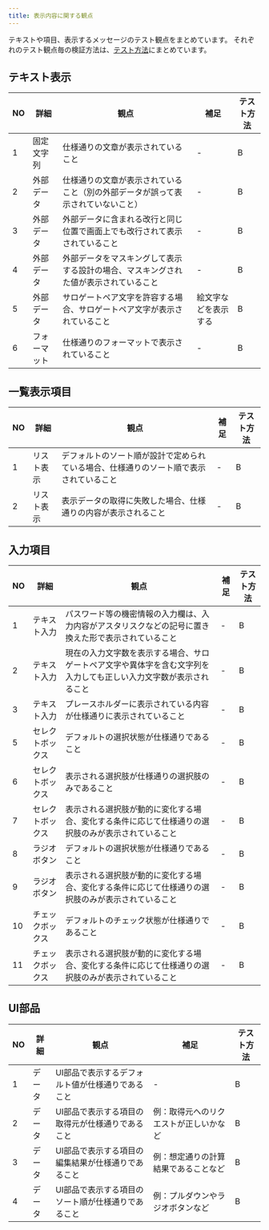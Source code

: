 ```yaml
---
title: 表示内容に関する観点
---
```


テキストや項目、表示するメッセージのテスト観点をまとめています。
それぞれのテスト観点毎の検証方法は、[テスト方法](../functional-testing.mdx#テスト方法)にまとめています。

## テキスト表示

| NO | 詳細 | 観点 | 補足 | テスト方法 |
| --- | --- | --- | --- | --- |
| 1 | 固定文字列 | 仕様通りの文章が表示されていること | - | B |
| 2 | 外部データ | 仕様通りの文章が表示されていること（別の外部データが誤って表示されていないこと） | - | B |
| 3 | 外部データ | 外部データに含まれる改行と同じ位置で画面上でも改行されて表示されていること | - | B |
| 4 | 外部データ | 外部データをマスキングして表示する設計の場合、マスキングされた値が表示されていること | - | B |
| 5 | 外部データ | サロゲートペア文字を許容する場合、サロゲートペア文字が表示されていること | 絵文字などを表示する | B |
| 6 | フォーマット | 仕様通りのフォーマットで表示されていること | - | B |

## 一覧表示項目

| NO | 詳細 | 観点 | 補足 | テスト方法 |
| --- | --- | --- | --- | --- |
| 1 | リスト表示 | デフォルトのソート順が設計で定められている場合、仕様通りのソート順で表示されていること | - | B |
| 2 | リスト表示 | 表示データの取得に失敗した場合、仕様通りの内容が表示されること | - | B |

## 入力項目

| NO | 詳細 | 観点 | 補足 | テスト方法 |
| --- | --- | --- | --- | --- |
| 1 | テキスト入力 | パスワード等の機密情報の入力欄は、入力内容がアスタリスクなどの記号に置き換えた形で表示されていること | - | B |
| 2 | テキスト入力 | 現在の入力文字数を表示する場合、サロゲートペア文字や異体字を含む文字列を入力しても正しい入力文字数が表示されること | - | B |
| 3 | テキスト入力 | プレースホルダーに表示されている内容が仕様通りに表示されていること | - | B |
| 5 | セレクトボックス | デフォルトの選択状態が仕様通りであること | - | B |
| 6 | セレクトボックス | 表示される選択肢が仕様通りの選択肢のみであること | - | B |
| 7 | セレクトボックス | 表示される選択肢が動的に変化する場合、変化する条件に応じて仕様通りの選択肢のみが表示されていること | - | B |
| 8 | ラジオボタン | デフォルトの選択状態が仕様通りであること | - | B |
| 9 | ラジオボタン | 表示される選択肢が動的に変化する場合、変化する条件に応じて仕様通りの選択肢のみが表示されていること | - | B |
| 10 | チェックボックス | デフォルトのチェック状態が仕様通りであること | - | B |
| 11 | チェックボックス | 表示される選択肢が動的に変化する場合、変化する条件に応じて仕様通りの選択肢のみが表示されていること | - | B |

## UI部品

| NO | 詳細 | 観点 | 補足 | テスト方法 |
| --- | --- | --- | --- | --- |
| 1 | データ | UI部品で表示するデフォルト値が仕様通りであること | - | B |
| 2 | データ | UI部品で表示する項目の取得元が仕様通りであること | 例：取得元へのリクエストが正しいかなど | B |
| 3 | データ | UI部品で表示する項目の編集結果が仕様通りであること | 例：想定通りの計算結果であることなど | B |
| 4 | データ | UI部品で表示する項目のソート順が仕様通りであること | 例：プルダウンやラジオボタンなど | B |
